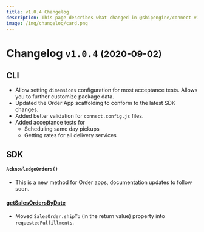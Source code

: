 ```yaml
---
title: v1.0.4 Changelog
description: This page describes what changed in @shipengine/connect v1.0.4
image: /img/changelog/card.png
---
```


# Changelog `v1.0.4` <small>(2020-09-02)</small>

## CLI

- Allow setting `dimensions` configuration for most acceptance tests. Allows you to further customize package data.
- Updated the Order App scaffolding to conform to the latest SDK changes.
- Added better validation for `connect.config.js` files.
- Added acceptance tests for
  - Scheduling same day pickups
  - Getting rates for all delivery services

## SDK

#### `AcknowledgeOrders()`

- This is a new method for Order apps, documentation updates to follow soon.

#### [getSalesOrdersByDate](../docs/reference/methods/get-sales-orders-by-date.mdx)

- Moved `SalesOrder.shipTo` (in the return value) property into `requestedFulfillments`.

